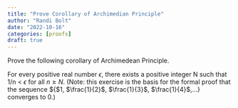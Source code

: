 ```yaml
---
title: "Prove Corollary of Archimedian Principle"
author: "Randi Bolt"
date: "2022-10-16"
categories: [proofs]
draft: true
---
```


Prove the following corollary of Archimedean Principle.

For every positive real number $\epsilon$, there exists a positive integer N such that 1/n \< $\epsilon$ for all $n\geq N$. (Note: this exercise is the basis for the formal proof that the sequence \${\$1, $\frac{1}{2}$, $\frac{1}{3}$, $\frac{1}{4}$,...$\}$ converges to 0.)


